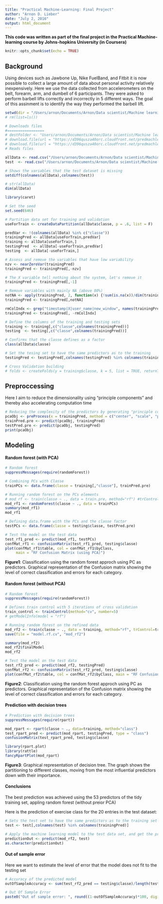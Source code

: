 ```yaml
---
title: "Practical Machine-Learning: Final Project"
author: "Arnon D. Lieber"
date: "July 2, 2016"
output: html_document
---
```



**This code was written as part of the final project in the Practical Machine-learning course by Johns-hopkins University (in Coursera)**

```r
knitr::opts_chunk$set(echo = TRUE)
```


## Background

Using devices such as Jawbone Up, Nike FuelBand, and Fitbit it is now possible to collect a large amount of data about personal activity relatively inexpensively. Here we use the data collected from accelerometers on the belt, forearm, arm, and dumbell of 6 participants. They were asked to perform barbell lifts correctly and incorrectly in 5 different ways. The goal of this assinment is to identify the way they performed the barbell lift.

```r
setwd(dir = "/Users/arnon/Documents/Arnon/Data scientist/Machine learning/Assignment4")
# rm(list=ls())

# Downloads files
#=================
# destFolder <- "Users/arnon/Documents/Arnon/Data scientist/Machine learning/Assignment4/"
# download.file(url = "https://d396qusza40orc.cloudfront.net/predmachlearn/pml-training.csv", destfile = destFolder, method = "curl")
# download.file(url = "https://d396qusza40orc.cloudfront.net/predmachlearn/pml-testing.csv", destfile = destFolder, method = "curl")
# Reads files

allData <- read.csv("/Users/arnon/Documents/Arnon/Data scientist/Machine learning/Assignment4/pml-training.csv")
test  <- read.csv("/Users/arnon/Documents/Arnon/Data scientist/Machine learning/Assignment4/pml-testing.csv")

# Shows the variables that the test dataset is missing
setdiff(colnames(allData),colnames(test))

# str(allData)
dim(allData)
```

```r
library(caret)

# Set the seed
set.seed(646)

# Partition data set for training and validation
useForTrain <- createDataPartition(allData$classe, p = .6, list = F)

predVar <- !(colnames(allData) %in% c("classe"))
trainingPred <- allData[useForTrain,predVar]
training <- allData[useForTrain,]
testingPred  <- allData[-useForTrain,predVar]
testing  <- allData[-useForTrain,]

# Assess and remove the variables that have low variability
nzv <- nearZeroVar(trainingPred)
trainingPred <- trainingPred[,-nzv]

# The X variable tell nothing about the system, let's remove it
trainingPred <- trainingPred[,-1]

# Remove variables with mainly NA (above 80%)
notNA <- apply(trainingPred, 2, function(x) {!sum(is.na(x))/dim(trainingPred)[1] > .8})
trainingPred <- trainingPred[,notNA]

rmColIndx <- grep("timestamp|X|user_name|new_window", names(trainingPred))
trainingPred <- trainingPred[, -rmColIndx]

# Define the columns of the training and testing sets
training <- training[,c("classe",colnames(trainingPred))]
testing  <- testing[,c("classe",colnames(trainingPred))]

# Confirms that the classe defines as a factor
class(allData$classe)

# Set the tesing set to have the same predictors as to the training
testingPred <- testingPred[,colnames(testingPred) %in% colnames(trainingPred)]

# Cross Validation building
# folds <- createFolds(y = training$classe, k = 5, list = TRUE, returnTrain = TRUE)


```


## Preproccessing

Here I aim to reduce the dimensionality using "principle components" and thereby also accelerating computation time

```r

# Reducing the complexity of the predictors by generating "principle components" 
pcaObj <- preProcess(x = trainingPred, method = c("center", "scale", "pca"), thresh = 0.9)
trainPred.pre <- predict(pcaObj, trainingPred)
testPred.pre <- predict(pcaObj, testingPred)
print(pcaObj)
```


## Modeling

#### Random forest (with PCA) 

```r

# Random forest
suppressMessages(require(randomForest))

# Combining PCs with Classe
trainPCs <- data.frame(classe = training[,"classe"], trainPred.pre)

# Running random forest on the PCs elements
# mod_rf <- train(classe ~ ., data = train.pre, method="rf") #trControl=train_control
mod_rf1 <- randomForest(classe ~ ., data = trainPCs)
summary(mod_rf1)
mod_rf1

# Defining data.frame with the PCs and the classe factor
testPCs <- data.frame(classe = testing$classe, testPred.pre)

# Test the model on the test data 
test_rf1_pred <- predict(mod_rf1, testPCs)
confMat_rf1 <- confusionMatrix(test_rf1_pred, testing$classe)
plot(confMat_rf1$table, col = confMat_rf1$byClass, 
     main = "RF Confusion Matrix (using PCA)")
```

**Figure1**: Classification using the random forest approch using PC as predictors. Graphical representation of the Confusion matrix showing the level of correct classification and errors for each category.  

#### Random forest (without PCA)

```r

# Random forest
suppressMessages(require(randomForest))

# Defines train control with 5 iterations of cross validation 
train_control <- trainControl(method="cv", number=5)
# getModelInfo(model = "rf")

# Running random forest on the refined data
mod_rf2 <- train(classe ~ ., data = training, method="rf", trControl=train_control)
save(file = "model.rf.cv", "mod_rf2")

summary(mod_rf2)
mod_rf2$finalModel
mod_rf2

# Test the model on the test data 
test_rf2_pred <- predict(mod_rf2, testingPred)
confMat_rf2 <- confusionMatrix(test_rf2_pred, testing$classe)
plot(confMat_rf2$table, col = confMat_rf2$byClass, main = "RF Confusion Matrix")
```

**Figure2**: Classification using the random forest approch using PC as predictors. Graphical representation of the Confusion matrix showing the level of correct classification and errors for each category.  
  
  
#### Prediction with decision trees

```r
# Prediction with decision trees
suppressMessages(require(rpart))

mod_rpart <- rpart(classe ~ ., data=training, method="class")
test_rpart_pred <- predict(mod_rpart, testingPred, type = "class")
confusionMatrix(test_rpart_pred, testing$classe)

library(rpart.plot)
library(rattle)
fancyRpartPlot(mod_rpart)

```

**Figure3**: Graphical representation of decision tree. The graph shows the partitioning to different classes, moving from the most influential predictors down with their importance.
  
  
#### Conclusions

The best prediction was achieved using the 53 predictors of the tidy training set, appling random forest (without preior PCA)

Here is the prediction of exercise class for the 20 entries in the test dataset:

```r

# Sets the test set to have the same predictors as to the training set
test <- test[,colnames(test) %in% colnames(trainingPred)]

# Apply the machine learning model to the test data set, and get the predictions
predictionOut <- predict(mod_rf2, test)
as.character(predictionOut)

```
  
  
#### Out of sample error  
  
  
Here we want to estimate the level of error that the model does not fit to the testing set

```r
# Accuracy of the predicted model
outOfSampleAccuracy <- sum(test_rf2_pred == testing$classe)/length(test_rf2_pred)

# Out Of Sample Error
paste0("Out of sample error: ", round((1-outOfSampleAccuracy)*100, digits = 2),"%")

```


```r

```


